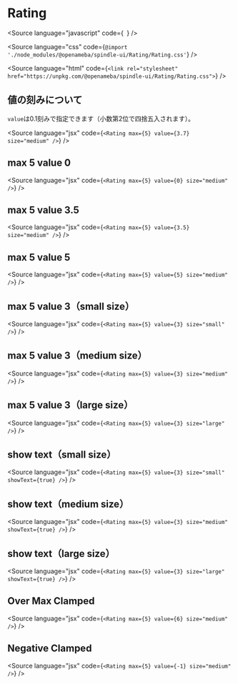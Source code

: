 
<Meta of={RatingStories} />

# Rating

<Source
  language="javascript"
  code={`
  `}
/>

<Source
  language="css"
  code={`@import './node_modules/@openameba/spindle-ui/Rating/Rating.css'`}
/>

<Source
  language="html"
  code={`<link rel="stylesheet" href="https://unpkg.com/@openameba/spindle-ui/Rating/Rating.css">`}
/>

## 値の刻みについて

`value`は0.1刻みで指定できます（小数第2位で四捨五入されます）。

<Source language="jsx" code={`<Rating max={5} value={3.7} size="medium" />`} />

## max 5 value 0

<Story of={RatingStories.Max5Value0} />

<Source language="jsx" code={`<Rating max={5} value={0} size="medium" />`} />

## max 5 value 3.5

<Story of={RatingStories.Max5Value35} />

<Source language="jsx" code={`<Rating max={5} value={3.5} size="medium" />`} />

## max 5 value 5

<Story of={RatingStories.Max5Value5} />

<Source language="jsx" code={`<Rating max={5} value={5} size="medium" />`} />

## max 5 value 3（small size）

<Story of={RatingStories.Max5Value3SmallSize} />

<Source language="jsx" code={`<Rating max={5} value={3} size="small" />`} />

## max 5 value 3（medium size）

<Story of={RatingStories.Max5Value3MediumSize} />

<Source language="jsx" code={`<Rating max={5} value={3} size="medium" />`} />

## max 5 value 3（large size）

<Story of={RatingStories.Max5Value3LargeSize} />

<Source language="jsx" code={`<Rating max={5} value={3} size="large" />`} />

## show text（small size）

<Story of={RatingStories.ShowTextSmallSize} />

<Source
  language="jsx"
  code={`<Rating max={5} value={3} size="small" showText={true} />`}
/>

## show text（medium size）

<Story of={RatingStories.ShowTextMediumSize} />

<Source
  language="jsx"
  code={`<Rating max={5} value={3} size="medium" showText={true} />`}
/>

## show text（large size）

<Story of={RatingStories.ShowTextLargeSize} />

<Source
  language="jsx"
  code={`<Rating max={5} value={3} size="large" showText={true} />`}
/>

## Over Max Clamped

<Story of={RatingStories.OverMaxClamped} />

<Source language="jsx" code={`<Rating max={5} value={6} size="medium" />`} />

## Negative Clamped

<Story of={RatingStories.NegativeClamped} />

<Source language="jsx" code={`<Rating max={5} value={-1} size="medium" />`} />
